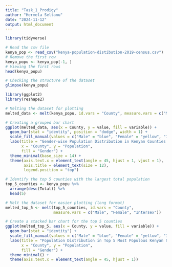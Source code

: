 ```yaml
---
title: "Task_1_Prodigy"
author: "Hermela Seltanu"
date: "2024-11-12"
output: html_document
---
```


```r
library(tidyverse)
```

```r
# Read the csv file
kenya_pop <- read_csv("kenya-population-distibution-2019-census.csv")
# Remove the first row
kenya_popu <- kenya_pop[-1, ]
# Viewing the first rows 
head(kenya_popu)
```

```r
# Checking the structure of the dataset
glimpse(kenya_popu)
```

```r
library(ggplot2)
library(reshape2)

# Melting the dataset for plotting
melted_data <- melt(kenya_popu, id.vars = "County", measure.vars = c("Male", "Female", "Intersex"))

# Creating a grouped bar chart
ggplot(melted_data, aes(x = County, y = value, fill = variable)) +
  geom_bar(stat = "identity", position = "dodge", width = 1) +  
  scale_fill_manual(values = c("Male" = "blue", "Female" = "yellow", "Intersex" = "purple")) +  
  labs(title = "Gender-wise Population Distribution in Kenyan Counties (2019)",
       x = "County", y = "Population",
       fill = "Gender") +
  theme_minimal(base_size = 14) +  
  theme(axis.text.x = element_text(angle = 45, hjust = 1, vjust = 1),  
        axis.title = element_text(size = 12),  
        legend.position = "top") 


```

```r
# Identify the top 5 counties with the largest total population
top_5_counties <- kenya_popu %>%
  arrange(desc(Total)) %>%
  head(5)

# Melt the dataset for easier plotting (long format)
melted_top_5 <- melt(top_5_counties, id.vars = "County", 
                     measure.vars = c("Male", "Female", "Intersex"))

# Create a stacked bar chart for the top 5 counties
ggplot(melted_top_5, aes(x = County, y = value, fill = variable)) +
  geom_bar(stat = "identity") +
  scale_fill_manual(values = c("Male" = "blue", "Female" = "yellow", "Intersex" = "purple")) +
  labs(title = "Population Distribution in Top 5 Most Populous Kenyan Counties (2019)",
       x = "County", y = "Population",
       fill = "Gender") +
  theme_minimal() +
  theme(axis.text.x = element_text(angle = 45, hjust = 1))
```


